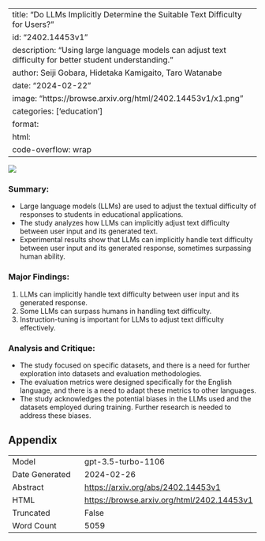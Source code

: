 
---
title: "Do LLMs Implicitly Determine the Suitable Text Difficulty for Users?"
id: "2402.14453v1"
description: "Using large language models can adjust text difficulty for better student understanding."
author: Seiji Gobara, Hidetaka Kamigaito, Taro Watanabe
date: "2024-02-22"
image: "https://browse.arxiv.org/html/2402.14453v1/x1.png"
categories: ['education']
format:
  html:
    code-overflow: wrap
---

![](https://browse.arxiv.org/html/2402.14453v1/x1.png)

### **Summary:**
- Large language models (LLMs) are used to adjust the textual difficulty of responses to students in educational applications.
- The study analyzes how LLMs can implicitly adjust text difficulty between user input and its generated text.
- Experimental results show that LLMs can implicitly handle text difficulty between user input and its generated response, sometimes surpassing human ability.

### Major Findings:
1. LLMs can implicitly handle text difficulty between user input and its generated response.
2. Some LLMs can surpass humans in handling text difficulty.
3. Instruction-tuning is important for LLMs to adjust text difficulty effectively.

### Analysis and Critique:
- The study focused on specific datasets, and there is a need for further exploration into datasets and evaluation methodologies.
- The evaluation metrics were designed specifically for the English language, and there is a need to adapt these metrics to other languages.
- The study acknowledges the potential biases in the LLMs used and the datasets employed during training. Further research is needed to address these biases.

## Appendix

|          |          |
|----------|----------|
| Model     | gpt-3.5-turbo-1106       |
| Date Generated     | 2024-02-26       |
| Abstract | [https://arxiv.org/abs/2402.14453v1](https://arxiv.org/abs/2402.14453v1)        |
| HTML     | [https://browse.arxiv.org/html/2402.14453v1](https://browse.arxiv.org/html/2402.14453v1)       |
| Truncated       | False       |
| Word Count       | 5059       |